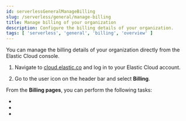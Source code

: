 ```yaml
---
id: serverlessGeneralManageBilling
slug: /serverless/general/manage-billing
title: Manage billing of your organization
description: Configure the billing details of your organization.
tags: [ 'serverless', 'general', 'billing', 'overview' ]
---
```


<DocBadge template="technical preview" />

<DocCallOut title="You will not be charged for usage for serverless projects during this preview. Detailed pricing information will be made available in the near future." />

You can manage the billing details of your organization directly from the Elastic Cloud console.

1. Navigate to [cloud.elastic.co](https://cloud.elastic.co/) and log in to your Elastic Cloud account.

2. Go to the user icon on the header bar and select **Billing**.

From the **Billing pages**, you can perform the following tasks:

- <DocLink id="serverlessGeneralCheckSubscription" text="Check your subscription overview"/>
- <DocLink id="serverlessGeneralMonitorUsage" text="Monitor and analyze your account usage"/>
- <DocLink id="serverlessGeneralBillingHistory" text="Check your billing history"/>
